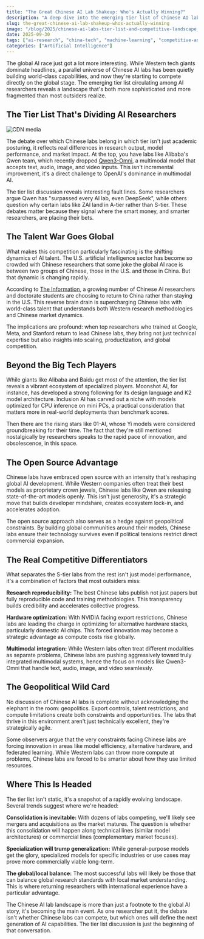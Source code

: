 ```yaml
---
title: "The Great Chinese AI Lab Shakeup: Who's Actually Winning?"
description: "A deep dive into the emerging tier list of Chinese AI labs and the seismic shifts reshaping global AI competition."
slug: the-great-chinese-ai-lab-shakeup-whos-actually-winning
image: "/blog/2025/chinese-ai-labs-tier-list-and-competitive-landscape_us-loses-appeal-for-chinese-ai-researchers.jpg"
date: 2025-09-30
tags: ["ai-research", "china-tech", "machine-learning", "competitive-analysis"]
categories: ["Artificial Intelligence"]
---
```


The global AI race just got a lot more interesting. While Western tech giants dominate headlines, a parallel universe of Chinese AI labs has been quietly building world-class capabilities, and now they're starting to compete directly on the global stage. The emerging tier list circulating among AI researchers reveals a landscape that's both more sophisticated and more fragmented than most outsiders realize.

## The Tier List That's Dividing AI Researchers

![CDN media](/blog/2025/chinese-ai-labs-tier-list-and-competitive-landscape_cdn-media.png)

The debate over which Chinese labs belong in which tier isn't just academic posturing, it reflects real differences in research output, model performance, and market impact. At the top, you have labs like Alibaba's Qwen team, which recently dropped [Qwen3-Omni](https://venturebeat.com/ai/chinas-alibaba-challenges-u-s-tech-giants-with-open-source-qwen3-omni-ai), a multimodal model that accepts text, audio, image, and video inputs. This isn't incremental improvement, it's a direct challenge to OpenAI's dominance in multimodal AI.

The tier list discussion reveals interesting fault lines. Some researchers argue Qwen has "surpassed every AI lab, even DeepSeek", while others question why certain labs like ZAI land in A-tier rather than S-tier. These debates matter because they signal where the smart money, and smarter researchers, are placing their bets.

## The Talent War Goes Global

What makes this competition particularly fascinating is the shifting dynamics of AI talent. The U.S. artificial intelligence sector has become so crowded with Chinese researchers that some joke the global AI race is between two groups of Chinese, those in the U.S. and those in China. But that dynamic is changing rapidly.

According to [The Information](https://www.theinformation.com/articles/u-s-loses-appeal-chinese-ai-researchers), a growing number of Chinese AI researchers and doctorate students are choosing to return to China rather than staying in the U.S. This reverse brain drain is supercharging Chinese labs with world-class talent that understands both Western research methodologies and Chinese market dynamics.

The implications are profound: when top researchers who trained at Google, Meta, and Stanford return to lead Chinese labs, they bring not just technical expertise but also insights into scaling, productization, and global competition.

## Beyond the Big Tech Players

While giants like Alibaba and Baidu get most of the attention, the tier list reveals a vibrant ecosystem of specialized players. Moonshot AI, for instance, has developed a strong following for its design language and K2 model architecture. Inclusion AI has carved out a niche with models optimized for CPU inference on mini PCs, a practical consideration that matters more in real-world deployments than benchmark scores.

Then there are the rising stars like 01-AI, whose Yi models were considered groundbreaking for their time. The fact that they're still mentioned nostalgically by researchers speaks to the rapid pace of innovation, and obsolescence, in this space.

## The Open Source Advantage

Chinese labs have embraced open source with an intensity that's reshaping global AI development. While Western companies often treat their best models as proprietary crown jewels, Chinese labs like Qwen are releasing state-of-the-art models openly. This isn't just generosity, it's a strategic move that builds developer mindshare, creates ecosystem lock-in, and accelerates adoption.

The open source approach also serves as a hedge against geopolitical constraints. By building global communities around their models, Chinese labs ensure their technology survives even if political tensions restrict direct commercial expansion.

## The Real Competitive Differentiators

What separates the S-tier labs from the rest isn't just model performance, it's a combination of factors that most outsiders miss:

**Research reproducibility:** The best Chinese labs publish not just papers but fully reproducible code and training methodologies. This transparency builds credibility and accelerates collective progress.

**Hardware optimization:** With NVIDIA facing export restrictions, Chinese labs are leading the charge in optimizing for alternative hardware stacks, particularly domestic AI chips. This forced innovation may become a strategic advantage as compute costs rise globally.

**Multimodal integration:** While Western labs often treat different modalities as separate problems, Chinese labs are pushing aggressively toward truly integrated multimodal systems, hence the focus on models like Qwen3-Omni that handle text, audio, image, and video seamlessly.

## The Geopolitical Wild Card

No discussion of Chinese AI labs is complete without acknowledging the elephant in the room: geopolitics. Export controls, talent restrictions, and compute limitations create both constraints and opportunities. The labs that thrive in this environment aren't just technically excellent, they're strategically agile.

Some observers argue that the very constraints facing Chinese labs are forcing innovation in areas like model efficiency, alternative hardware, and federated learning. While Western labs can throw more compute at problems, Chinese labs are forced to be smarter about how they use limited resources.

## Where This Is Headed

The tier list isn't static, it's a snapshot of a rapidly evolving landscape. Several trends suggest where we're headed:

**Consolidation is inevitable:** With dozens of labs competing, we'll likely see mergers and acquisitions as the market matures. The question is whether this consolidation will happen along technical lines (similar model architectures) or commercial lines (complementary market focuses).

**Specialization will trump generalization:** While general-purpose models get the glory, specialized models for specific industries or use cases may prove more commercially viable long-term.

**The global/local balance:** The most successful labs will likely be those that can balance global research standards with local market understanding. This is where returning researchers with international experience have a particular advantage.

The Chinese AI lab landscape is more than just a footnote to the global AI story, it's becoming the main event. As one researcher put it, the debate isn't whether Chinese labs can compete, but which ones will define the next generation of AI capabilities. The tier list discussion is just the beginning of that conversation.